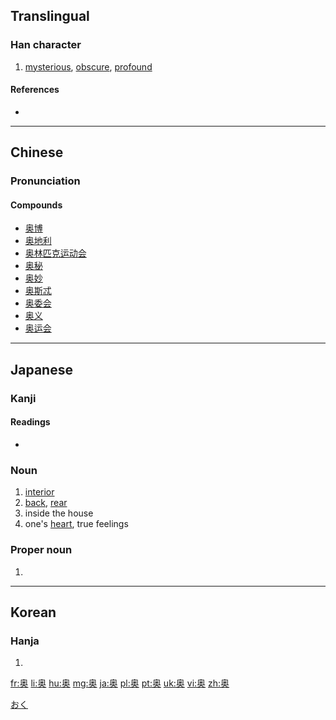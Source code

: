 {{also|奧}}
==Translingual==

===Han character===
{{Han char|rn=37|rad=大|as=09|sn=12|four=|canj=竹月大 (HBK), X竹月大 (XHBK)|ids=⿱⿵⿱[[丿]][[冂]][[米]][[大]]}}

# [[mysterious]], [[obscure]], [[profound]]

====References====
* {{Han ref|kx=0253.151|dkj=05981|hdz=10545.070|uh=5965|ud=22885}}

----

==Chinese==
{{zh-hanzi-box|奥|[[奧]]}}

===Pronunciation===
{{zh-pron
|m=ào,yù
|c=ou3,juk1
|mc=y
|oc=y
|cat=a
}}

====Compounds====
* [[奥博]]
* [[奥地利]]
* [[奥林匹克运动会]]
* [[奥秘]]
* [[奥妙]]
* [[奥斯忒]]
* [[奥委会]]
* [[奥义]]
* [[奥运会]]

----

==Japanese==

===Kanji===
{{ja-kanji|grade=c|rs=大09|style=s|kyu=奧}}

====Readings====
* {{ja-readings|goon=[[おう]] (ō), [[おく]] (oku)|kanon=[[いく]] (iku), [[おう]] (ō)|kanyoon=[[おく]] (oku)|kun=[[おく]] (oku), [[くま]] (kuma)}}

===Noun===
{{ja-noun|おく}} 

# [[interior]]
# [[back]], [[rear]]
# inside the house
# one's [[heart]], true feelings

===Proper noun===
{{ja-pos|おく|proper}}

# {{surname|lang=ja|sort=おく}}

[[Category:1000 Japanese basic words|おく]]

----

==Korean==

===Hanja===
{{ko-hanja|hangeul=[[오]], [[욱]]|rv=o, uk|mr=o, uk}}

# {{defn|lang=ko|sort=大09}}

[[fr:奥]]
[[li:奥]]
[[hu:奥]]
[[mg:奥]]
[[ja:奥]]
[[pl:奥]]
[[pt:奥]]
[[uk:奥]]
[[vi:奥]]
[[zh:奥]]